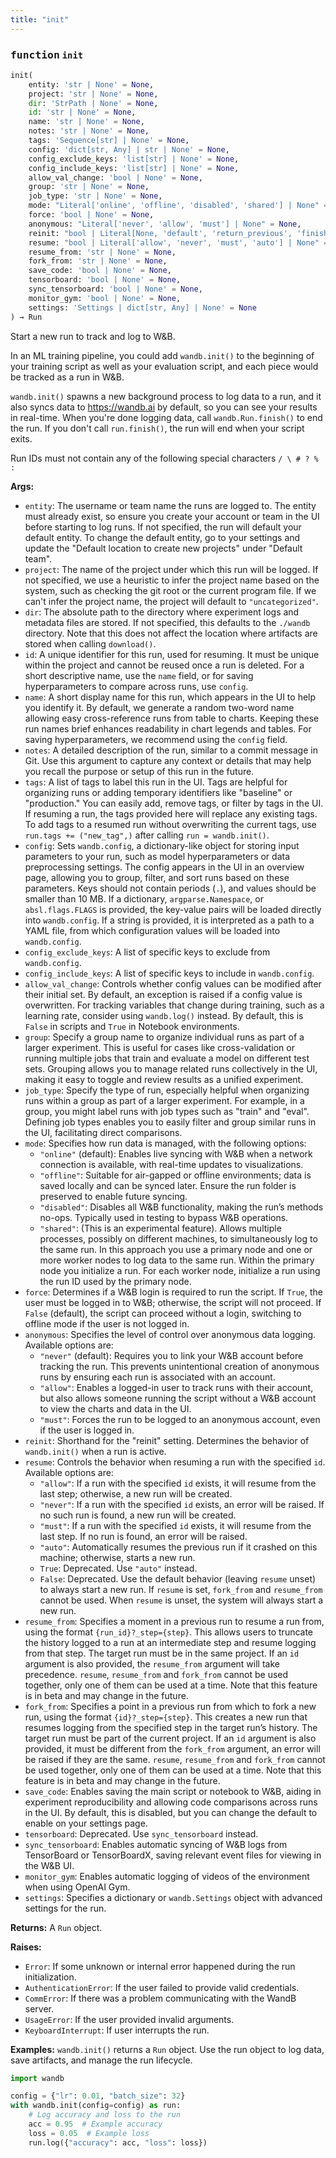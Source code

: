 ```yaml
---
title: "init"
---
```







### <kbd>function</kbd> `init`

```python
init(
    entity: 'str | None' = None,
    project: 'str | None' = None,
    dir: 'StrPath | None' = None,
    id: 'str | None' = None,
    name: 'str | None' = None,
    notes: 'str | None' = None,
    tags: 'Sequence[str] | None' = None,
    config: 'dict[str, Any] | str | None' = None,
    config_exclude_keys: 'list[str] | None' = None,
    config_include_keys: 'list[str] | None' = None,
    allow_val_change: 'bool | None' = None,
    group: 'str | None' = None,
    job_type: 'str | None' = None,
    mode: "Literal['online', 'offline', 'disabled', 'shared'] | None" = None,
    force: 'bool | None' = None,
    anonymous: "Literal['never', 'allow', 'must'] | None" = None,
    reinit: "bool | Literal[None, 'default', 'return_previous', 'finish_previous', 'create_new']" = None,
    resume: "bool | Literal['allow', 'never', 'must', 'auto'] | None" = None,
    resume_from: 'str | None' = None,
    fork_from: 'str | None' = None,
    save_code: 'bool | None' = None,
    tensorboard: 'bool | None' = None,
    sync_tensorboard: 'bool | None' = None,
    monitor_gym: 'bool | None' = None,
    settings: 'Settings | dict[str, Any] | None' = None
) → Run
```

Start a new run to track and log to W&B. 

In an ML training pipeline, you could add `wandb.init()` to the beginning of your training script as well as your evaluation script, and each piece would be tracked as a run in W&B. 

`wandb.init()` spawns a new background process to log data to a run, and it also syncs data to https://wandb.ai by default, so you can see your results in real-time. When you're done logging data, call `wandb.Run.finish()` to end the run. If you don't call `run.finish()`, the run will end when your script exits. 

Run IDs must not contain any of the following special characters `/ \ # ? % :` 



**Args:**
 
 - `entity`:  The username or team name the runs are logged to.  The entity must already exist, so ensure you create your account  or team in the UI before starting to log runs. If not specified, the  run will default your default entity. To change the default entity,  go to your settings and update the  "Default location to create new projects" under "Default team". 
 - `project`:  The name of the project under which this run will be logged.  If not specified, we use a heuristic to infer the project name based  on the system, such as checking the git root or the current program  file. If we can't infer the project name, the project will default to  `"uncategorized"`. 
 - `dir`:  The absolute path to the directory where experiment logs and  metadata files are stored. If not specified, this defaults  to the `./wandb` directory. Note that this does not affect the  location where artifacts are stored when calling `download()`. 
 - `id`:  A unique identifier for this run, used for resuming. It must be unique  within the project and cannot be reused once a run is deleted. For  a short descriptive name, use the `name` field,  or for saving hyperparameters to compare across runs, use `config`. 
 - `name`:  A short display name for this run, which appears in the UI to help  you identify it. By default, we generate a random two-word name  allowing easy cross-reference runs from table to charts. Keeping these  run names brief enhances readability in chart legends and tables. For  saving hyperparameters, we recommend using the `config` field. 
 - `notes`:  A detailed description of the run, similar to a commit message in  Git. Use this argument to capture any context or details that may  help you recall the purpose or setup of this run in the future. 
 - `tags`:  A list of tags to label this run in the UI. Tags are helpful for  organizing runs or adding temporary identifiers like "baseline" or  "production." You can easily add, remove tags, or filter by tags in  the UI.  If resuming a run, the tags provided here will replace any existing  tags. To add tags to a resumed run without overwriting the current  tags, use `run.tags += ("new_tag",)` after calling `run = wandb.init()`. 
 - `config`:  Sets `wandb.config`, a dictionary-like object for storing input  parameters to your run, such as model hyperparameters or data  preprocessing settings.  The config appears in the UI in an overview page, allowing you to  group, filter, and sort runs based on these parameters.  Keys should not contain periods (`.`), and values should be  smaller than 10 MB.  If a dictionary, `argparse.Namespace`, or `absl.flags.FLAGS` is  provided, the key-value pairs will be loaded directly into  `wandb.config`.  If a string is provided, it is interpreted as a path to a YAML file,  from which configuration values will be loaded into `wandb.config`. 
 - `config_exclude_keys`:  A list of specific keys to exclude from `wandb.config`. 
 - `config_include_keys`:  A list of specific keys to include in `wandb.config`. 
 - `allow_val_change`:  Controls whether config values can be modified after their  initial set. By default, an exception is raised if a config value is  overwritten. For tracking variables that change during training, such as  a learning rate, consider using `wandb.log()` instead. By default, this  is `False` in scripts and `True` in Notebook environments. 
 - `group`:  Specify a group name to organize individual runs as part of a larger  experiment. This is useful for cases like cross-validation or running  multiple jobs that train and evaluate a model on different test sets.  Grouping allows you to manage related runs collectively in the UI,  making it easy to toggle and review results as a unified experiment. 
 - `job_type`:  Specify the type of run, especially helpful when organizing runs  within a group as part of a larger experiment. For example, in a group,  you might label runs with job types such as "train" and "eval".  Defining job types enables you to easily filter and group similar runs  in the UI, facilitating direct comparisons. 
 - `mode`:  Specifies how run data is managed, with the following options: 
    - `"online"` (default): Enables live syncing with W&B when a network  connection is available, with real-time updates to visualizations. 
    - `"offline"`: Suitable for air-gapped or offline environments; data  is saved locally and can be synced later. Ensure the run folder  is preserved to enable future syncing. 
    - `"disabled"`: Disables all W&B functionality, making the run’s methods  no-ops. Typically used in testing to bypass W&B operations. 
    - `"shared"`: (This is an experimental feature). Allows multiple processes,  possibly on different machines, to simultaneously log to the same run.  In this approach you use a primary node and one or more worker nodes  to log data to the same run. Within the primary node you  initialize a run. For each worker node, initialize a run  using the run ID used by the primary node. 
 - `force`:  Determines if a W&B login is required to run the script. If `True`,  the user must be logged in to W&B; otherwise, the script will not  proceed. If `False` (default), the script can proceed without a login,  switching to offline mode if the user is not logged in. 
 - `anonymous`:  Specifies the level of control over anonymous data logging.  Available options are: 
    - `"never"` (default): Requires you to link your W&B account before  tracking the run. This prevents unintentional creation of anonymous  runs by ensuring each run is associated with an account. 
    - `"allow"`: Enables a logged-in user to track runs with their account,  but also allows someone running the script without a W&B account  to view the charts and data in the UI. 
    - `"must"`: Forces the run to be logged to an anonymous account, even  if the user is logged in. 
 - `reinit`:  Shorthand for the "reinit" setting. Determines the behavior of  `wandb.init()` when a run is active. 
 - `resume`:  Controls the behavior when resuming a run with the specified `id`.  Available options are: 
    - `"allow"`: If a run with the specified `id` exists, it will resume  from the last step; otherwise, a new run will be created. 
    - `"never"`: If a run with the specified `id` exists, an error will  be raised. If no such run is found, a new run will be created. 
    - `"must"`: If a run with the specified `id` exists, it will resume  from the last step. If no run is found, an error will be raised. 
    - `"auto"`: Automatically resumes the previous run if it crashed on  this machine; otherwise, starts a new run. 
    - `True`: Deprecated. Use `"auto"` instead. 
    - `False`: Deprecated. Use the default behavior (leaving `resume`  unset) to always start a new run.  If `resume` is set, `fork_from` and `resume_from` cannot be  used. When `resume` is unset, the system will always start a new run. 
 - `resume_from`:  Specifies a moment in a previous run to resume a run from,  using the format `{run_id}?_step={step}`. This allows users to truncate  the history logged to a run at an intermediate step and resume logging  from that step. The target run must be in the same project.  If an `id` argument is also provided, the `resume_from` argument will  take precedence.  `resume`, `resume_from` and `fork_from` cannot be used together, only  one of them can be used at a time.  Note that this feature is in beta and may change in the future. 
 - `fork_from`:  Specifies a point in a previous run from which to fork a new  run, using the format `{id}?_step={step}`. This creates a new run that  resumes logging from the specified step in the target run’s history.  The target run must be part of the current project.  If an `id` argument is also provided, it must be different from the  `fork_from` argument, an error will be raised if they are the same.  `resume`, `resume_from` and `fork_from` cannot be used together, only  one of them can be used at a time.  Note that this feature is in beta and may change in the future. 
 - `save_code`:  Enables saving the main script or notebook to W&B, aiding in  experiment reproducibility and allowing code comparisons across runs in  the UI. By default, this is disabled, but you can change the default to  enable on your settings page. 
 - `tensorboard`:  Deprecated. Use `sync_tensorboard` instead. 
 - `sync_tensorboard`:  Enables automatic syncing of W&B logs from TensorBoard  or TensorBoardX, saving relevant event files for viewing in the W&B UI.
 - `monitor_gym`:  Enables automatic logging of videos of the environment when  using OpenAI Gym. 
 - `settings`:  Specifies a dictionary or `wandb.Settings` object with advanced  settings for the run. 



**Returns:**
 A `Run` object. 



**Raises:**
 
 - `Error`:  If some unknown or internal error happened during the run  initialization. 
 - `AuthenticationError`:  If the user failed to provide valid credentials. 
 - `CommError`:  If there was a problem communicating with the WandB server. 
 - `UsageError`:  If the user provided invalid arguments. 
 - `KeyboardInterrupt`:  If user interrupts the run. 



**Examples:**
 `wandb.init()` returns a `Run` object. Use the run object to log data, save artifacts, and manage the run lifecycle. 

```python
import wandb

config = {"lr": 0.01, "batch_size": 32}
with wandb.init(config=config) as run:
    # Log accuracy and loss to the run
    acc = 0.95  # Example accuracy
    loss = 0.05  # Example loss
    run.log({"accuracy": acc, "loss": loss})
``` 
